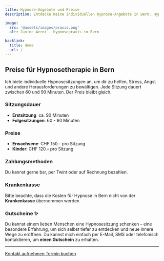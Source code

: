 ```yaml
---
title: Hypnose-Angebote und Preise
description: Entdecke meine individuellen Hypnose-Angebote in Bern. Hypnosetherapie gegen Stress, Ängste und mehr. Kosten werden nicht von der Krankenkasse übernommen.

image:
  src: '@assets/images/praxis.png'
  alt: Janine Aerni - Hypnosepraxis in Bern

backlink:
  title: Home
  url: /
---
```



## Preise für Hypnosetherapie in Bern

Ich biete individuelle Hypnosesitzungen an, um dir zu helfen, Stress, Angst und andere Herausforderungen zu bewältigen. Jede Sitzung dauert zwischen 60 und 90 Minuten. Der Preis bleibt gleich.

### Sitzungsdauer

- **Erstsitzung**: ca. 90 Minuten
- **Folgesitzungen**: 60 - 90 Minuten

### Preise

- **Erwachsene**: CHF 150.– pro Sitzung
- **Kinder**: CHF 120.– pro Sitzung

### Zahlungsmethoden

Du kannst gerne bar, per Twint oder auf Rechnung bezahlen.

### Krankenkasse

Bitte beachte, dass die Kosten für Hypnose in Bern nicht von der **Krankenkasse** übernommen werden.

### Gutscheine ✨
Du kannst einem lieben Menschen eine Hypnosesitzung schenken – eine besondere Erfahrung, um sich selbst tiefer zu entdecken und neue innere Wege zu eröffnen.
Du kannst mich einfach per E-Mail, SMS oder telefonisch kontaktieren, um **einen Gutschein** zu erhalten.

---

<div class="flex flex-wrap gap-4">
  <a data-umami-event="Abhängigkeiten – Button Kontakt" href="/kontakt/" class="inline-flex items-center justify-center px-6 py-3 text-base leading-tight font-bold text-red-600 bg-transparent border border-red-600 rounded-full transition hover:bg-red-500 hover:text-red-50 no-underline">
    <span>Kontakt aufnehmen</span>
  </a>
  <a
    data-umami-event="Open Calendly – Abhängigkeiten"
    href="https://calendly.com/bern-hypnose/erstsitzung"
    target="_blank"
    class="inline-flex no-prose items-center justify-center px-6 py-3 text-base leading-tight font-bold text-white bg-red-600 border border-red-600 rounded-full transition hover:bg-red-500 hover:text-red-50 no-underline"
  >
    <span>Termin buchen</span>
  </a>
</div>
